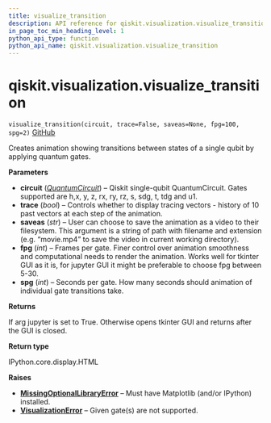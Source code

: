 ```yaml
---
title: visualize_transition
description: API reference for qiskit.visualization.visualize_transition
in_page_toc_min_heading_level: 1
python_api_type: function
python_api_name: qiskit.visualization.visualize_transition
---
```


# qiskit.visualization.visualize\_transition

<span id="qiskit.visualization.visualize_transition" />

`visualize_transition(circuit, trace=False, saveas=None, fpg=100, spg=2)` [GitHub](https://github.com/qiskit/qiskit/tree/stable/0.18/qiskit/visualization/transition_visualization.py "view source code")

Creates animation showing transitions between states of a single qubit by applying quantum gates.

**Parameters**

*   **circuit** ([*QuantumCircuit*](qiskit.circuit.QuantumCircuit "qiskit.circuit.QuantumCircuit")) – Qiskit single-qubit QuantumCircuit. Gates supported are h,x, y, z, rx, ry, rz, s, sdg, t, tdg and u1.
*   **trace** (*bool*) – Controls whether to display tracing vectors - history of 10 past vectors at each step of the animation.
*   **saveas** (*str*) – User can choose to save the animation as a video to their filesystem. This argument is a string of path with filename and extension (e.g. “movie.mp4” to save the video in current working directory).
*   **fpg** (*int*) – Frames per gate. Finer control over animation smoothness and computational needs to render the animation. Works well for tkinter GUI as it is, for jupyter GUI it might be preferable to choose fpg between 5-30.
*   **spg** (*int*) – Seconds per gate. How many seconds should animation of individual gate transitions take.

**Returns**

If arg jupyter is set to True. Otherwise opens tkinter GUI and returns after the GUI is closed.

**Return type**

IPython.core.display.HTML

**Raises**

*   [**MissingOptionalLibraryError**](qiskit.aqua.MissingOptionalLibraryError "qiskit.aqua.MissingOptionalLibraryError") – Must have Matplotlib (and/or IPython) installed.
*   [**VisualizationError**](qiskit.visualization.VisualizationError "qiskit.visualization.VisualizationError") – Given gate(s) are not supported.

